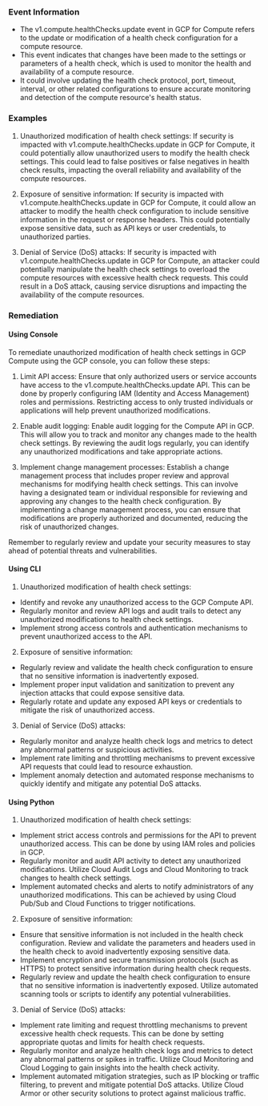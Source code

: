 
### Event Information

- The v1.compute.healthChecks.update event in GCP for Compute refers to the update or modification of a health check configuration for a compute resource.
- This event indicates that changes have been made to the settings or parameters of a health check, which is used to monitor the health and availability of a compute resource.
- It could involve updating the health check protocol, port, timeout, interval, or other related configurations to ensure accurate monitoring and detection of the compute resource's health status.


### Examples

1. Unauthorized modification of health check settings: If security is impacted with v1.compute.healthChecks.update in GCP for Compute, it could potentially allow unauthorized users to modify the health check settings. This could lead to false positives or false negatives in health check results, impacting the overall reliability and availability of the compute resources.

2. Exposure of sensitive information: If security is impacted with v1.compute.healthChecks.update in GCP for Compute, it could allow an attacker to modify the health check configuration to include sensitive information in the request or response headers. This could potentially expose sensitive data, such as API keys or user credentials, to unauthorized parties.

3. Denial of Service (DoS) attacks: If security is impacted with v1.compute.healthChecks.update in GCP for Compute, an attacker could potentially manipulate the health check settings to overload the compute resources with excessive health check requests. This could result in a DoS attack, causing service disruptions and impacting the availability of the compute resources.

### Remediation

#### Using Console

To remediate unauthorized modification of health check settings in GCP Compute using the GCP console, you can follow these steps:

1. Limit API access: Ensure that only authorized users or service accounts have access to the v1.compute.healthChecks.update API. This can be done by properly configuring IAM (Identity and Access Management) roles and permissions. Restricting access to only trusted individuals or applications will help prevent unauthorized modifications.

2. Enable audit logging: Enable audit logging for the Compute API in GCP. This will allow you to track and monitor any changes made to the health check settings. By reviewing the audit logs regularly, you can identify any unauthorized modifications and take appropriate actions.

3. Implement change management processes: Establish a change management process that includes proper review and approval mechanisms for modifying health check settings. This can involve having a designated team or individual responsible for reviewing and approving any changes to the health check configuration. By implementing a change management process, you can ensure that modifications are properly authorized and documented, reducing the risk of unauthorized changes.

Remember to regularly review and update your security measures to stay ahead of potential threats and vulnerabilities.

#### Using CLI

1. Unauthorized modification of health check settings:
- Identify and revoke any unauthorized access to the GCP Compute API.
- Regularly monitor and review API logs and audit trails to detect any unauthorized modifications to health check settings.
- Implement strong access controls and authentication mechanisms to prevent unauthorized access to the API.

2. Exposure of sensitive information:
- Regularly review and validate the health check configuration to ensure that no sensitive information is inadvertently exposed.
- Implement proper input validation and sanitization to prevent any injection attacks that could expose sensitive data.
- Regularly rotate and update any exposed API keys or credentials to mitigate the risk of unauthorized access.

3. Denial of Service (DoS) attacks:
- Regularly monitor and analyze health check logs and metrics to detect any abnormal patterns or suspicious activities.
- Implement rate limiting and throttling mechanisms to prevent excessive API requests that could lead to resource exhaustion.
- Implement anomaly detection and automated response mechanisms to quickly identify and mitigate any potential DoS attacks.

#### Using Python

1. Unauthorized modification of health check settings:
- Implement strict access controls and permissions for the API to prevent unauthorized access. This can be done by using IAM roles and policies in GCP.
- Regularly monitor and audit API activity to detect any unauthorized modifications. Utilize Cloud Audit Logs and Cloud Monitoring to track changes to health check settings.
- Implement automated checks and alerts to notify administrators of any unauthorized modifications. This can be achieved by using Cloud Pub/Sub and Cloud Functions to trigger notifications.

2. Exposure of sensitive information:
- Ensure that sensitive information is not included in the health check configuration. Review and validate the parameters and headers used in the health check to avoid inadvertently exposing sensitive data.
- Implement encryption and secure transmission protocols (such as HTTPS) to protect sensitive information during health check requests.
- Regularly review and update the health check configuration to ensure that no sensitive information is inadvertently exposed. Utilize automated scanning tools or scripts to identify any potential vulnerabilities.

3. Denial of Service (DoS) attacks:
- Implement rate limiting and request throttling mechanisms to prevent excessive health check requests. This can be done by setting appropriate quotas and limits for health check requests.
- Regularly monitor and analyze health check logs and metrics to detect any abnormal patterns or spikes in traffic. Utilize Cloud Monitoring and Cloud Logging to gain insights into the health check activity.
- Implement automated mitigation strategies, such as IP blocking or traffic filtering, to prevent and mitigate potential DoS attacks. Utilize Cloud Armor or other security solutions to protect against malicious traffic.

